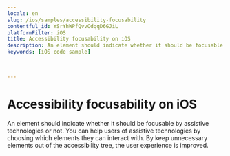 ```yaml
---
locale: en
slug: /ios/samples/accessibility-focusability
contentful_id: YSrYhWPfQvvOdqqD6GJiL
platformFilter: iOS
title: Accessibility focusability on iOS
description: An element should indicate whether it should be focusable by assistive technologies or not.
keywords: [iOS code sample]


	
---
```


# Accessibility focusability on iOS

An element should indicate whether it should be focusable by assistive technologies or not. You can help users of assistive technologies by choosing which elements they can interact with. By keep unnecessary elements out of the accessibility tree, the user experience is improved.

<CodeSample id="accessibility-focusable" locale="en" platform="ios"/>